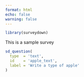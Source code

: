 ```yaml
---
format: html
echo: false
warning: false
---
```


```r
library(surveydown)
```
::: {.sd_page id=page_id}

This is a sample survey

```r
sd_question(
  type  = 'text',
  id    = 'apple_text',
  label = 'Write a type of apple'
)
```

:::

